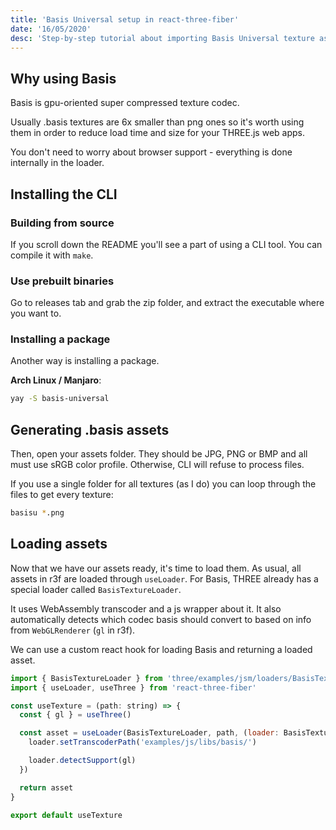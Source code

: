 ```yaml
---
title: 'Basis Universal setup in react-three-fiber'
date: '16/05/2020'
desc: 'Step-by-step tutorial about importing Basis Universal texture assets in react-three-fiber'
---
```


## Why using Basis

Basis is gpu-oriented super compressed texture codec.

Usually .basis textures are 6x smaller than png ones so it's worth using them in order to reduce load time and size for your THREE.js web apps.

You don't need to worry about browser support - everything is done internally in the loader.

## Installing the CLI

### Building from source

If you scroll down the README you'll see a part of using a CLI tool. You can compile it with `make`.

### Use prebuilt binaries

Go to releases tab and grab the zip folder, and extract the executable where you want to.

### Installing a package

Another way is installing a package.

**Arch Linux / Manjaro**:

```sh
yay -S basis-universal
```

## Generating .basis assets

Then, open your assets folder. They should be JPG, PNG or BMP and all must use sRGB color profile.
Otherwise, CLI will refuse to process files.

If you use a single folder for all textures (as I do) you can loop through the files to get every texture:

```sh
basisu *.png
```

## Loading assets

Now that we have our assets ready, it's time to load them.
As usual, all assets in r3f are loaded through `useLoader`.
For Basis, THREE already has a special loader called `BasisTextureLoader`.

It uses WebAssembly transcoder and a js wrapper about it. It also automatically detects which codec
basis should convert to based on info from `WebGLRenderer` (`gl` in r3f).

We can use a custom react hook for loading Basis and returning a loaded asset.

```js
import { BasisTextureLoader } from 'three/examples/jsm/loaders/BasisTextureLoader'
import { useLoader, useThree } from 'react-three-fiber'

const useTexture = (path: string) => {
  const { gl } = useThree()

  const asset = useLoader(BasisTextureLoader, path, (loader: BasisTextureLoader) => {
    loader.setTranscoderPath('examples/js/libs/basis/')

    loader.detectSupport(gl)
  })

  return asset
}

export default useTexture
```
